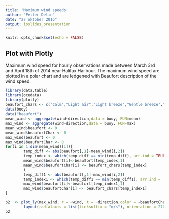 ```yaml
---
title: 'Maximum wind speeds'
author: "Petter Delin"
date: "27 oktober 2016"
output: ioslides_presentation
---
```


```r
knitr::opts_chunk$set(echo = FALSE)
```

## Plot with Plotly
Maximum wind speed for hourly observations made between March 3rd and April 18th of 2014 near Halifax Harbour. The maximum wind speed are plotted in a polar chart and are ledgened with Beaufort description of the wind speed.
```r
library(data.table)
library(ocedata)
library(plotly)
beaufort_chars <- c("Calm","Light air","Light breeze","Gentle breeze","Moderate breeze","Fresh breeze","Strong breeze","moderate gale","Gale", "Severe gale", "Storm", "Violent Storm", "Hurricane")
data(buoy)
data("beaufort")
mean_wind <- aggregate(wind~direction,data = buoy, FUN=mean)
max_wind <- aggregate(wind~direction,data = buoy, FUN=max)
mean_wind$beaufort <- 0
mean_wind$beaufortChar <- 0
max_wind$beaufort <- 0
max_wind$beaufortChar <- 0
for(i in 1:dim(mean_wind)[1]){
        temp_diff <- abs(beaufort[,1]-mean_wind[i,2])
        temp_index <- which(temp_diff == min(temp_diff), arr.ind = TRUE)
        mean_wind$beaufort[i]<-beaufort[temp_index,1]
        mean_wind$beaufortChar[i] <- beaufort_chars[temp_index]
        i
        temp_diff1 <- abs(beaufort[,1]-max_wind[i,2])
        temp_index1 <- which(temp_diff1 == min(temp_diff1), arr.ind = TRUE)
        max_wind$beaufort[i]<-beaufort[temp_index1,1]
        max_wind$beaufortChar[i] <- beaufort_chars[temp_index1]
}

p2  <- plot_ly(max_wind, r = ~wind, t = ~direction,color = ~beaufortChar) %>%
        layout(radialaxis = list(ticksuffix = "m/s"), orientation = 270,title = "Maximum Wind speed in Halifax and correlating Beauford Description" )
p2
```


